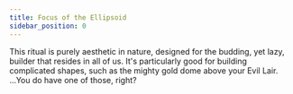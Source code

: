 ```yaml
---
title: Focus of the Ellipsoid
sidebar_position: 0
---
```



This ritual is purely aesthetic in nature, designed for the budding, yet lazy, builder that resides in all of us. It's particularly good for building complicated shapes, such as the mighty gold dome above your Evil Lair. ...You do have one of those, right?

